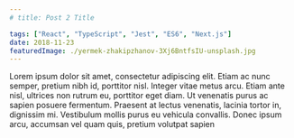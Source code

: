 ```yaml
---
# title: Post 2 Title

tags: ["React", "TypeScript", "Jest", "ES6", "Next.js"]
date: 2018-11-23
featuredImage: ./yermek-zhakipzhanov-3Xj6BntfsIU-unsplash.jpg
---
```


Lorem ipsum dolor sit amet, consectetur adipiscing elit. Etiam ac nunc semper, pretium nibh id, porttitor nisl. Integer vitae metus arcu. Etiam ante nisl, ultrices non rutrum eu, porttitor eget diam. Ut venenatis purus ac sapien posuere fermentum. Praesent at lectus venenatis, lacinia tortor in, dignissim mi. Vestibulum mollis purus eu vehicula convallis. Donec ipsum arcu, accumsan vel quam quis, pretium volutpat sapien
